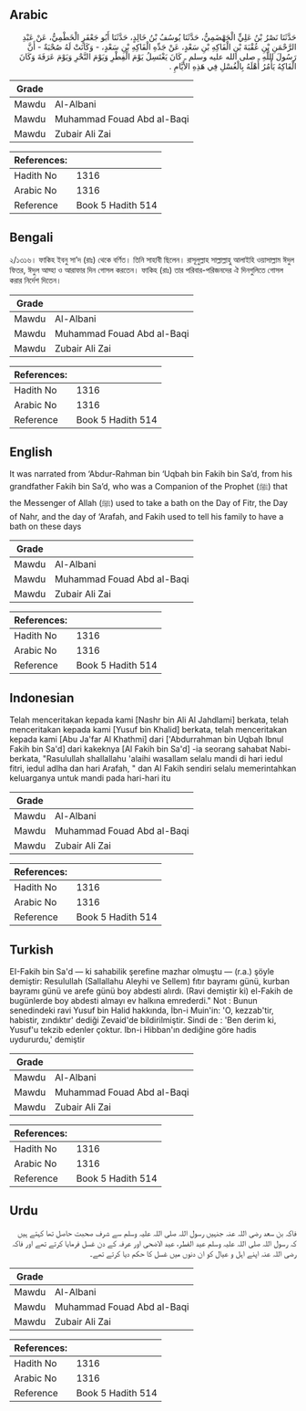 ## Arabic


<div dir="rtl" lang="ar" style={{fontSize:'larger',backgroundColor:'#f8f9fa',padding:20}}>
حَدَّثَنَا نَصْرُ بْنُ عَلِيٍّ الْجَهْضَمِيُّ، حَدَّثَنَا يُوسُفُ بْنُ خَالِدٍ، حَدَّثَنَا أَبُو جَعْفَرٍ الْخَطْمِيُّ، عَنْ عَبْدِ الرَّحْمَنِ بْنِ عُقْبَةَ بْنِ الْفَاكِهِ بْنِ سَعْدٍ، عَنْ جَدِّهِ الْفَاكِهِ بْنِ سَعْدٍ، - وَكَانَتْ لَهُ صُحْبَةٌ - أَنَّ رَسُولَ اللَّهِ ـ صلى الله عليه وسلم ـ كَانَ يَغْتَسِلُ يَوْمَ الْفِطْرِ وَيَوْمَ النَّحْرِ وَيَوْمَ عَرَفَةَ وَكَانَ الْفَاكِهُ يَأْمُرُ أَهْلَهُ بِالْغُسْلِ فِي هَذِهِ الأَيَّامِ ‏.‏
</div>
<div style={{backgroundColor:'#f8f9fa',padding:20, marginBottom: 10}}><table> <thead> <tr> <th>Grade</th> <th></th> </tr> </thead> <tbody> <tr><td>Mawdu</td><td>Al-Albani</td></tr><tr><td>Mawdu</td><td>Muhammad Fouad Abd al-Baqi</td></tr><tr><td>Mawdu</td><td>Zubair Ali Zai</td></tr></tbody></table><table> <thead> <tr> <th>References:</th> <th></th> </tr> </thead> <tbody><tr><td>Hadith No</td><td>1316</td></tr><tr><td>Arabic No</td><td>1316</td></tr><tr><td>Reference</td><td>Book 5 Hadith 514</td></tr></tbody></table></div>

## Bengali


<div dir="ltr" lang="bn" style={{fontSize:'larger',backgroundColor:'#f8f9fa',padding:20}}>
২/১৩১৬। ফাকিহ ইবনু সা’দ (রাঃ) থেকে বর্ণিত। তিনি সাহাবী ছিলেন। রাসূলুল্লাহ সাল্লাল্লাহু আলাইহি ওয়াসাল্লাম ঈদুল ফিতর, ঈদুল আয্হা ও আরাফার দিন গোসল করতেন। ফাকিহ (রাঃ) তার পরিবার-পরিজনদের ঐ দিনগুলিতে গোসল করার নির্দেশ দিতেন।
</div>
<div style={{backgroundColor:'#f8f9fa',padding:20, marginBottom: 10}}><table> <thead> <tr> <th>Grade</th> <th></th> </tr> </thead> <tbody> <tr><td>Mawdu</td><td>Al-Albani</td></tr><tr><td>Mawdu</td><td>Muhammad Fouad Abd al-Baqi</td></tr><tr><td>Mawdu</td><td>Zubair Ali Zai</td></tr></tbody></table><table> <thead> <tr> <th>References:</th> <th></th> </tr> </thead> <tbody><tr><td>Hadith No</td><td>1316</td></tr><tr><td>Arabic No</td><td>1316</td></tr><tr><td>Reference</td><td>Book 5 Hadith 514</td></tr></tbody></table></div>

## English


<div dir="ltr" lang="en" style={{fontSize:'larger',backgroundColor:'#f8f9fa',padding:20}}>
It was narrated from ‘Abdur-Rahman bin ‘Uqbah bin Fakih bin Sa’d, from his grandfather Fakih bin Sa’d, who was a Companion of the Prophet (ﷺ) that the Messenger of Allah (ﷺ) used to take a bath on the Day of Fitr, the Day of Nahr, and the day of ‘Arafah, and Fakih used to tell his family to have a bath on these days
</div>
<div style={{backgroundColor:'#f8f9fa',padding:20, marginBottom: 10}}><table> <thead> <tr> <th>Grade</th> <th></th> </tr> </thead> <tbody> <tr><td>Mawdu</td><td>Al-Albani</td></tr><tr><td>Mawdu</td><td>Muhammad Fouad Abd al-Baqi</td></tr><tr><td>Mawdu</td><td>Zubair Ali Zai</td></tr></tbody></table><table> <thead> <tr> <th>References:</th> <th></th> </tr> </thead> <tbody><tr><td>Hadith No</td><td>1316</td></tr><tr><td>Arabic No</td><td>1316</td></tr><tr><td>Reference</td><td>Book 5 Hadith 514</td></tr></tbody></table></div>

## Indonesian


<div dir="ltr" lang="id" style={{fontSize:'larger',backgroundColor:'#f8f9fa',padding:20}}>
Telah menceritakan kepada kami [Nashr bin Ali Al Jahdlami] berkata, telah menceritakan kepada kami [Yusuf bin Khalid] berkata, telah menceritakan kepada kami [Abu Ja'far Al Khathmi] dari ['Abdurrahman bin Uqbah Ibnul Fakih bin Sa'd] dari kakeknya [Al Fakih bin Sa'd] -ia seorang sahabat Nabi- berkata, "Rasulullah shallallahu 'alaihi wasallam selalu mandi di hari iedul fitri, iedul adlha dan hari Arafah, " dan Al Fakih sendiri selalu memerintahkan keluarganya untuk mandi pada hari-hari itu
</div>
<div style={{backgroundColor:'#f8f9fa',padding:20, marginBottom: 10}}><table> <thead> <tr> <th>Grade</th> <th></th> </tr> </thead> <tbody> <tr><td>Mawdu</td><td>Al-Albani</td></tr><tr><td>Mawdu</td><td>Muhammad Fouad Abd al-Baqi</td></tr><tr><td>Mawdu</td><td>Zubair Ali Zai</td></tr></tbody></table><table> <thead> <tr> <th>References:</th> <th></th> </tr> </thead> <tbody><tr><td>Hadith No</td><td>1316</td></tr><tr><td>Arabic No</td><td>1316</td></tr><tr><td>Reference</td><td>Book 5 Hadith 514</td></tr></tbody></table></div>

## Turkish


<div dir="ltr" lang="tr" style={{fontSize:'larger',backgroundColor:'#f8f9fa',padding:20}}>
EI-Fakih bin Sa'd — ki sahabilik şerefine mazhar olmuştu — (r.a.) şöyle demiştir: Resulullah (Sallallahu Aleyhi ve Sellem) fıtır bayramı günü, kurban bayramı günü ve arefe günü boy abdesti alırdı. (Ravi demiştir ki) el-Fakih de bugünlerde boy abdesti almayı ev halkına emrederdi." Not : Bunun senedindeki ravi Yusuf bin Halid hakkında, İbn-i Muin'in: 'O, kezzab'tir, habistir, zındıktır' dediği Zevaid'de bildirilmiştir. Sindi de : 'Ben derim ki, Yusuf'u tekzib edenler çoktur. Ibn-i Hibban'ın dediğine göre hadis uydururdu,' demiştir
</div>
<div style={{backgroundColor:'#f8f9fa',padding:20, marginBottom: 10}}><table> <thead> <tr> <th>Grade</th> <th></th> </tr> </thead> <tbody> <tr><td>Mawdu</td><td>Al-Albani</td></tr><tr><td>Mawdu</td><td>Muhammad Fouad Abd al-Baqi</td></tr><tr><td>Mawdu</td><td>Zubair Ali Zai</td></tr></tbody></table><table> <thead> <tr> <th>References:</th> <th></th> </tr> </thead> <tbody><tr><td>Hadith No</td><td>1316</td></tr><tr><td>Arabic No</td><td>1316</td></tr><tr><td>Reference</td><td>Book 5 Hadith 514</td></tr></tbody></table></div>

## Urdu


<div dir="rtl" lang="ur" style={{fontSize:'larger',backgroundColor:'#f8f9fa',padding:20}}>
فاکہ بن سعد رضی اللہ عنہ جنہیں رسول اللہ صلی اللہ علیہ وسلم سے شرف صحبت حاصل تھا کہتے ہیں کہ رسول اللہ صلی اللہ علیہ وسلم عید الفطر، عید الاضحی اور عرفہ کے دن غسل فرمایا کرتے تھے اور فاکہ رضی اللہ عنہ اپنے اہل و عیال کو ان دنوں میں غسل کا حکم دیا کرتے تھے۔
</div>
<div style={{backgroundColor:'#f8f9fa',padding:20, marginBottom: 10}}><table> <thead> <tr> <th>Grade</th> <th></th> </tr> </thead> <tbody> <tr><td>Mawdu</td><td>Al-Albani</td></tr><tr><td>Mawdu</td><td>Muhammad Fouad Abd al-Baqi</td></tr><tr><td>Mawdu</td><td>Zubair Ali Zai</td></tr></tbody></table><table> <thead> <tr> <th>References:</th> <th></th> </tr> </thead> <tbody><tr><td>Hadith No</td><td>1316</td></tr><tr><td>Arabic No</td><td>1316</td></tr><tr><td>Reference</td><td>Book 5 Hadith 514</td></tr></tbody></table></div>
